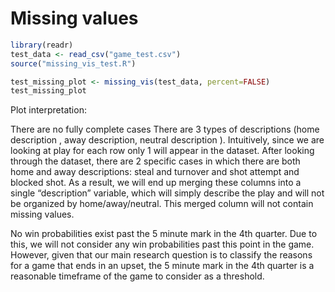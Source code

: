 # Missing values

```r
library(readr)
test_data <- read_csv("game_test.csv")
source("missing_vis_test.R")

test_missing_plot <- missing_vis(test_data, percent=FALSE)
test_missing_plot

```

Plot interpretation:

There are no fully complete cases
There are 3 types of descriptions (home description , away description, neutral description ). Intuitively, since we are looking at play for each row only 1 will appear in the dataset. After looking through the dataset, there are 2 specific cases in which there are both home and away descriptions: steal and turnover and shot attempt and blocked shot. As a result, we will end up merging these columns into a single “description” variable, which will simply describe the play and will not be organized by home/away/neutral. This merged column will not contain missing values. 

No win probabilities exist past the 5 minute mark in the 4th quarter. Due to this, we will not consider any win probabilities past this point in the game. However, given that our main research question is to classify the reasons for a game that ends in an upset, the 5 minute mark in the 4th quarter is a reasonable timeframe of the game to consider as a threshold. 